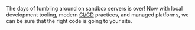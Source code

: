 The days of fumbling around on sandbox servers is over! Now with local development tooling, modern <a href="https://github.com/resources/articles/devops/ci-cd">CI/CD</a> practices, and managed platforms, we can be sure that the right code is going to your site.
